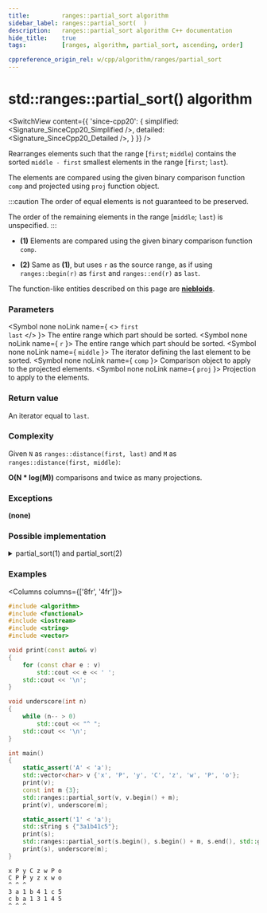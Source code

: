 ```yaml
---
title:         ranges::partial_sort algorithm
sidebar_label: ranges::partial_sort(  )
description:   ranges::partial_sort algorithm C++ documentation
hide_title:    true
tags:          [ranges, algorithm, partial_sort, ascending, order]

cppreference_origin_rel: w/cpp/algorithm/ranges/partial_sort
---
```



<!----------------- Codes ---------------------->


# std::ranges::partial_sort() algorithm

<SwitchView content={{
	'since-cpp20': {
		simplified:	<Signature_SinceCpp20_Simplified />,
		detailed:	<Signature_SinceCpp20_Detailed />,
	}
}} />

Rearranges elements such that the range [`first`; `middle`) contains the sorted `middle - first` smallest elements in the range [`first`; `last`).

The elements are compared using the given binary comparison function `comp` and projected using `proj` function object.

:::caution
The order of equal elements is not guaranteed to be preserved.

The order of the remaining elements in the range [`middle`; `last`) is unspecified.
:::

- **(1)** Elements are compared using the given binary comparison function `comp`.

- **(2)** Same as **(1)**, but uses `r` as the source range, as if using `ranges::begin(r)` as `first` and `ranges::end(r)` as `last`.

The function-like entities described on this page are [**niebloids**](/docs/std/algo/niebloids).

### Parameters

<SymbolTable>

  <Symbol none noLink name={ <> <code>first</code> <br/> <code>last</code> </> }>
    The entire range which part should be sorted.
  </Symbol>
  <Symbol none noLink name={ <code>r</code> }>
    The entire range which part should be sorted.
  </Symbol>
  <Symbol none noLink name={ <code>middle</code> }>
    The iterator defining the last element to be sorted.
  </Symbol>
  <Symbol none noLink name={ <code>comp</code> }>
    Comparison object to apply to the projected elements.
  </Symbol>
  <Symbol none noLink name={ <code>proj</code> }>
    Projection to apply to the elements.
  </Symbol>

</SymbolTable>

### Return value

An iterator equal to `last`.

### Complexity

Given `N` as `ranges::distance(first, last)` and `M` as `ranges::distance(first, middle)`:

**O(N \* log(M))** comparisons and twice as many projections.

### Exceptions

**(none)**

### Possible implementation

<details>
<summary>partial_sort(1) and partial_sort(2)</summary>

```cpp
struct partial_sort_fn
{
    template<std::random_access_iterator I, std::sentinel_for<I> S,
             class Comp = ranges::less, class Proj = std::identity>
    requires std::sortable<I, Comp, Proj>
    constexpr I
        operator()(I first, I middle, S last, Comp comp = {}, Proj proj = {}) const
    {
        if (first == middle)
            return ranges::next(first, last);
        ranges::make_heap(first, middle, comp, proj);
        auto it {middle};
        for (; it != last; ++it)
        {
            if (std::invoke(comp, std::invoke(proj, *it), std::invoke(proj, *first)))
            {
                ranges::pop_heap(first, middle, comp, proj);
                ranges::iter_swap(middle - 1, it);
                ranges::push_heap(first, middle, comp, proj);
            }
        }
        ranges::sort_heap(first, middle, comp, proj);
        return it;
    }

    template<ranges::random_access_range R, class Comp = ranges::less,
             class Proj = std::identity>
    requires std::sortable<ranges::iterator_t<R>, Comp, Proj>
    constexpr ranges::borrowed_iterator_t<R>
        operator()(R&& r, ranges::iterator_t<R> middle, Comp comp = {}, Proj proj = {}) const
    {
        return (*this)(ranges::begin(r), std::move(middle), ranges::end(r),
                       std::move(comp), std::move(proj));
    }
};

inline constexpr partial_sort_fn partial_sort {};
```

</details>

### Examples

<Columns columns={['8fr', '4fr']}>
<div>

```cpp title='Main.cpp' showLineNumbers
#include <algorithm>
#include <functional>
#include <iostream>
#include <string>
#include <vector>

void print(const auto& v)
{
    for (const char e : v)
        std::cout << e << ' ';
    std::cout << '\n';
}

void underscore(int n)
{
    while (n-- > 0)
        std::cout << "^ ";
    std::cout << '\n';
}

int main()
{
    static_assert('A' < 'a');
    std::vector<char> v {'x', 'P', 'y', 'C', 'z', 'w', 'P', 'o'};
    print(v);
    const int m {3};
    std::ranges::partial_sort(v, v.begin() + m);
    print(v), underscore(m);

    static_assert('1' < 'a');
    std::string s {"3a1b41c5"};
    print(s);
    std::ranges::partial_sort(s.begin(), s.begin() + m, s.end(), std::greater {});
    print(s), underscore(m);
}
```

</div>
<div>

```plaintext title="Output"
x P y C z w P o
C P P y z x w o
^ ^ ^
3 a 1 b 4 1 c 5
c b a 1 3 1 4 5
^ ^ ^
```

</div>
</Columns>
